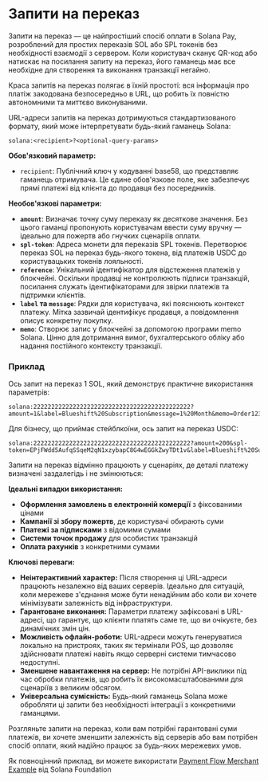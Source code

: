 
# Запити на переказ

Запити на переказ — це найпростіший спосіб оплати в Solana Pay, розроблений для простих переказів SOL або SPL токенів без необхідності взаємодії з сервером. Коли користувач сканує QR-код або натискає на посилання запиту на переказ, його гаманець має все необхідне для створення та виконання транзакції негайно.

Краса запитів на переказ полягає в їхній простоті: вся інформація про платіж закодована безпосередньо в URL, що робить їх повністю автономними та миттєво виконуваними.

<ArticleSection name="Структура URL та параметри" id="url-structure" level="h2" />

URL-адреси запитів на переказ дотримуються стандартизованого формату, який може інтерпретувати будь-який гаманець Solana:

```
solana:<recipient>?<optional-query-params>
```

**Обов'язковий параметр:**
- `recipient`: Публічний ключ у кодуванні base58, що представляє гаманець отримувача. Це єдине обов'язкове поле, яке забезпечує прямі платежі від клієнта до продавця без посередників.

**Необов'язкові параметри:**
- **`amount`**: Визначає точну суму переказу як десяткове значення. Без цього гаманці пропонують користувачам ввести суму вручну — ідеально для пожертв або гнучких сценаріїв оплати.
- **`spl-token`**: Адреса монети для переказів SPL токенів. Перетворює переказ SOL на переказ будь-якого токена, від платежів USDC до користувацьких токенів лояльності.
- **`reference`**: Унікальний ідентифікатор для відстеження платежів у блокчейні. Оскільки продавці не контролюють підписи транзакцій, посилання служать ідентифікаторами для звірки платежів та підтримки клієнтів.
- **`label` та `message`**: Рядки для користувача, які пояснюють контекст платежу. Мітка зазвичай ідентифікує продавця, а повідомлення описує конкретну покупку.
- **`memo`**: Створює запис у блокчейні за допомогою програми memo Solana. Цінно для дотримання вимог, бухгалтерського обліку або надання постійного контексту транзакції.

### Приклад

Ось запит на переказ 1 SOL, який демонструє практичне використання параметрів:

```
solana:22222222222222222222222222222222222222222222?amount=1&label=Blueshift%20Subscription&message=1%20Month&memo=Order12345&reference=abc123def456
```

Для бізнесу, що приймає стейблкоїни, ось запит на переказ USDC:

```
solana:22222222222222222222222222222222222222222222?amount=200&spl-token=EPjFWdd5AufqSSqeM2qN1xzybapC8G4wEGGkZwyTDt1v&label=Blueshift%20Subscription&message=1%20Month&memo=Order12345&reference=abc123def456
```

<ArticleSection name="Коли використовувати запити на переказ" id="when-to-use" level="h2" />

Запити на переказ відмінно працюють у сценаріях, де деталі платежу визначені заздалегідь і не змінюються:

**Ідеальні випадки використання:**
- **Оформлення замовлень в електронній комерції** з фіксованими цінами
- **Кампанії зі збору пожертв**, де користувачі обирають суми
- **Платежі за підписками** з відомими сумами
- **Системи точок продажу** для особистих транзакцій
- **Оплата рахунків** з конкретними сумами

**Ключові переваги:**
- **Неінтерактивний характер:** Після створення ці URL-адреси працюють незалежно від ваших серверів. Ідеально для ситуацій, коли мережеве з'єднання може бути ненадійним або коли ви хочете мінімізувати залежність від інфраструктури.
- **Гарантоване виконання:** Параметри платежу зафіксовані в URL-адресі, що гарантує, що клієнти платять саме те, що ви очікуєте, без динамічних змін цін.
- **Можливість офлайн-роботи:** URL-адреси можуть генеруватися локально на пристроях, таких як термінали POS, що дозволяє здійснювати платежі навіть якщо серверні системи тимчасово недоступні.
- **Зменшене навантаження на сервер:** Не потрібні API-виклики під час обробки платежів, що робить їх високомасштабованими для сценаріїв з великим обсягом.
- **Універсальна сумісність:** Будь-який гаманець Solana може обробляти ці запити без необхідності інтеграції з конкретними гаманцями.

Розгляньте запити на переказ, коли вам потрібні гарантовані суми платежів, ви хочете зменшити залежність від серверів або вам потрібен спосіб оплати, який надійно працює за будь-яких мережевих умов.

<ArticleSection name="Приклад" id="example" level="h2" />

Як повноцінний приклад, ви можете використати [Payment Flow Merchant Example](https://github.com/solana-foundation/solana-pay/blob/master/core/example/payment-flow-merchant/main.ts) від Solana Foundation
